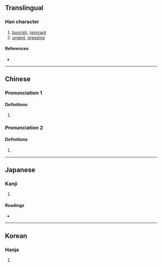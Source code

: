{{character info/new}}
==Translingual==

===Han character===
{{Han char|rn=9|rad=人|as=08|sn=10|four=23211|canj=OJCM|ids=⿰亻空}}

# [[boorish]], [[ignorant]]
# [[urgent]], [[pressing]]

====References====
* {{Han ref|kx=0108.160|dkj=00787|dj=0231.060|hdz=10184.050|uh=5025|ud=20517|bh=ADC3|bd=44483}}

----

==Chinese==
{{zh-forms}}

===Pronunciation 1===
{{zh-pron
|m=kōng
|c=hung1
|mc=1
|oc=1
}}

====Definitions====
{{zh-hanzi}}

# {{zh-only|倥侗}}

===Pronunciation 2===
{{zh-pron
|m=kǒng
|c=hung2
|mc=2+3
|oc=2+3
}}

====Definitions====
{{zh-hanzi}}

# {{zh-only|倥傯}}

----

==Japanese==

===Kanji===
{{ja-kanji|grade=|rs=人08}}

# {{defn|lang=ja|sort=人08}}

====Readings====
* {{ja-readings
|goon=くう
|kanon=こう
|kun=ぬか-る
}}

----

==Korean==

===Hanja===
{{ko-hanja|hangeul=공|rv=gong|mr=kong}}

# {{defn|lang=ko|sort=人08}}
